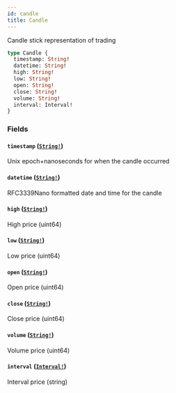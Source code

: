 ```yaml
---
id: candle
title: Candle
---
```


Candle stick representation of trading

```graphql
type Candle {
  timestamp: String!
  datetime: String!
  high: String!
  low: String!
  open: String!
  close: String!
  volume: String!
  interval: Interval!
}
```

### Fields

#### `timestamp` ([`String!`](/docs/graphql/scalars/string))

Unix epoch+nanoseconds for when the candle occurred

#### `datetime` ([`String!`](/docs/graphql/scalars/string))

RFC3339Nano formatted date and time for the candle

#### `high` ([`String!`](/docs/graphql/scalars/string))

High price (uint64)

#### `low` ([`String!`](/docs/graphql/scalars/string))

Low price (uint64)

#### `open` ([`String!`](/docs/graphql/scalars/string))

Open price (uint64)

#### `close` ([`String!`](/docs/graphql/scalars/string))

Close price (uint64)

#### `volume` ([`String!`](/docs/graphql/scalars/string))

Volume price (uint64)

#### `interval` ([`Interval!`](/docs/graphql/enums/interval))

Interval price (string)
